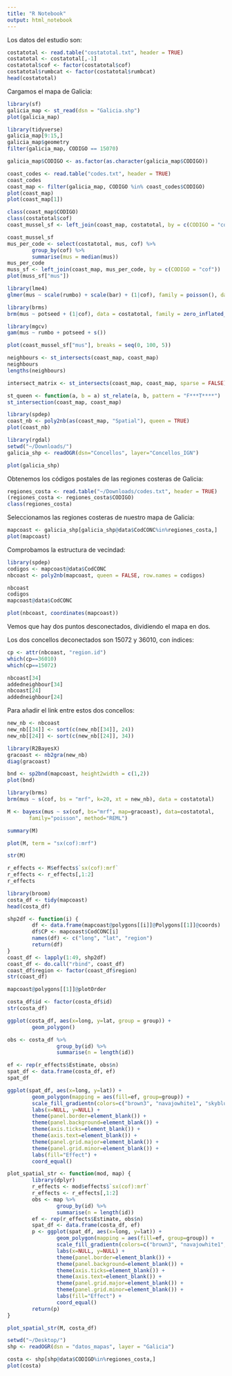 ```yaml
---
title: "R Notebook"
output: html_notebook
---
```

Los datos del estudio son:
```r
costatotal <- read.table("costatotal.txt", header = TRUE)
costatotal <- costatotal[,-1]
costatotal$cof <- factor(costatotal$cof)
costatotal$rumbcat <- factor(costatotal$rumbcat)
head(costatotal)
```



Cargamos el mapa de Galicia:

```r
library(sf)
galicia_map <- st_read(dsn = "Galicia.shp")
plot(galicia_map)
```


```r
library(tidyverse)
galicia_map[9:15,]
galicia_map$geometry
filter(galicia_map, CODIGO == 15070)
```

```r
galicia_map$CODIGO <- as.factor(as.character(galicia_map$CODIGO))
```



```r
coast_codes <- read.table("codes.txt", header = TRUE)
coast_codes
coast_map <- filter(galicia_map, CODIGO %in% coast_codes$CODIGO)
plot(coast_map)
plot(coast_map[1])
```


```r
class(coast_map$CODIGO)
class(costatotal$cof)
coast_mussel_sf <- left_join(coast_map, costatotal, by = c(CODIGO = "cof"))
```

```r
coast_mussel_sf
mus_per_code <- select(costatotal, mus, cof) %>% 
        group_by(cof) %>% 
        summarise(mus = median(mus))
mus_per_code
muss_sf <- left_join(coast_map, mus_per_code, by = c(CODIGO = "cof"))
plot(muss_sf["mus"])
```

```r
library(lme4)
glmer(mus ~ scale(rumbo) + scale(bar) + (1|cof), family = poisson(), data = costatotal)
```


```r
library(brms)
brm(mus ~ potseed + (1|cof), data = costatotal, family = zero_inflated_negbinomial())
```



```r
library(mgcv)
gam(mus ~ rumbo + potseed + s())
```

```r
plot(coast_mussel_sf["mus"], breaks = seq(0, 100, 5))
```

```r
neighbours <- st_intersects(coast_map, coast_map)
neighbours
lengths(neighbours)
```

```r
intersect_matrix <- st_intersects(coast_map, coast_map, sparse = FALSE)
```

```r
st_queen <- function(a, b = a) st_relate(a, b, pattern = "F***T****")
st_intersection(coast_map, coast_map)
```


```r
library(spdep)
coast_nb <- poly2nb(as(coast_map, "Spatial"), queen = TRUE)
plot(coast_nb)
```


```r
library(rgdal)
setwd("~/Downloads/")
galicia_shp <- readOGR(dsn="Concellos", layer="Concellos_IGN")
```
```r
plot(galicia_shp)
```

Obtenemos los códigos postales de las regiones costeras de Galicia:
```r
regiones_costa <- read.table("~/Downloads/codes.txt", header = TRUE)
(regiones_costa <- regiones_costa$CODIGO)
class(regiones_costa)
```

Seleccionamos las regiones costeras de nuestro mapa de Galicia:
```r
mapcoast <- galicia_shp[galicia_shp@data$CodCONC%in%regiones_costa,]
plot(mapcoast)
```

Comprobamos la estructura de vecindad:
```r
library(spdep)
codigos <- mapcoast@data$CodCONC
nbcoast <- poly2nb(mapcoast, queen = FALSE, row.names = codigos)
```

```r
nbcoast
codigos
mapcoast@data$CodCONC
```

```r
plot(nbcoast, coordinates(mapcoast))
```
Vemos que hay dos puntos desconectados, dividiendo el mapa en dos.

Los dos concellos deconectados son 15072 y 36010, con índices:
```r
cp <- attr(nbcoast, "region.id")
which(cp==36010)
which(cp==15072)
```
```r
nbcoast[34]
addedneighbour[34]
nbcoast[24]
addedneighbour[24]
```

Para añadir el link entre estos dos concellos:
```r
new_nb <- nbcoast
new_nb[[34]] <- sort(c(new_nb[[34]], 24))
new_nb[[24]] <- sort(c(new_nb[[24]], 34))
```


```r
library(R2BayesX)
gracoast <- nb2gra(new_nb)
diag(gracoast)
```

```r
bnd <- sp2bnd(mapcoast, height2width = c(1,2))
plot(bnd)
```

```r
library(brms)
brm(mus ~ s(cof, bs = "mrf", k=20, xt = new_nb), data = costatotal)
```


```r
M <- bayesx(mus ~ sx(cof, bs="mrf", map=gracoast), data=costatotal,
       family="poisson", method="REML")
```


```r
summary(M)
```

```r
plot(M, term = "sx(cof):mrf")
```

```r
str(M)
```

```r
r_effects <- M$effects$`sx(cof):mrf`
r_effects <- r_effects[,1:2]
r_effects
```

```r
library(broom)
costa_df <- tidy(mapcoast)
head(costa_df)
```

```r
shp2df <- function(i) {
        df <- data.frame(mapcoast@polygons[[i]]@Polygons[[1]]@coords)
        df$CP <- mapcoast$CodCONC[i]
        names(df) <- c("long", "lat", "region")
        return(df)
}
coast_df <- lapply(1:49, shp2df)
coast_df <- do.call("rbind", coast_df)
coast_df$region <- factor(coast_df$region)
str(coast_df)
```
```r
mapcoast@polygons[[1]]@plotOrder
```




```r
costa_df$id <- factor(costa_df$id)
str(costa_df)
```



```r
ggplot(costa_df, aes(x=long, y=lat, group = group)) +
        geom_polygon()
```


```r
obs <- costa_df %>%
                group_by(id) %>%
                summarise(n = length(id))

ef <- rep(r_effects$Estimate, obs$n)
spat_df <- data.frame(costa_df, ef)
spat_df
```

```r
ggplot(spat_df, aes(x=long, y=lat)) +
        geom_polygon(mapping = aes(fill=ef, group=group)) +
        scale_fill_gradientn(colors=c("brown3", "navajowhite1", "skyblue3")) +
        labs(x=NULL, y=NULL) +
        theme(panel.border=element_blank()) +
        theme(panel.background=element_blank()) +
        theme(axis.ticks=element_blank()) +
        theme(axis.text=element_blank()) +
        theme(panel.grid.major=element_blank()) +
        theme(panel.grid.minor=element_blank()) +
        labs(fill="Effect") +
        coord_equal()
```

```r
plot_spatial_str <- function(mod, map) {
        library(dplyr)
        r_effects <- mod$effects$`sx(cof):mrf`
        r_effects <- r_effects[,1:2]
        obs <- map %>%
                group_by(id) %>%
                summarise(n = length(id))
        ef <- rep(r_effects$Estimate, obs$n)
        spat_df <- data.frame(costa_df, ef)
        p <- ggplot(spat_df, aes(x=long, y=lat)) +
                geom_polygon(mapping = aes(fill=ef, group=group)) +
                scale_fill_gradientn(colors=c("brown3", "navajowhite1", "skyblue3")) +
                labs(x=NULL, y=NULL) +
                theme(panel.border=element_blank()) +
                theme(panel.background=element_blank()) +
                theme(axis.ticks=element_blank()) +
                theme(axis.text=element_blank()) +
                theme(panel.grid.major=element_blank()) +
                theme(panel.grid.minor=element_blank()) +
                labs(fill="Effect") +
                coord_equal()
        return(p)
}
```

```r
plot_spatial_str(M, costa_df)
```

```r
setwd("~/Desktop/")
shp <- readOGR(dsn = "datos_mapas", layer = "Galicia")
```

```r
costa <- shp[shp@data$CODIGO%in%regiones_costa,]
plot(costa)
```


